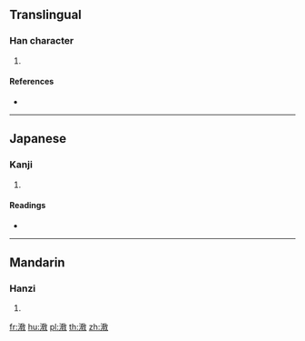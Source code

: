 ==Translingual==

===Han character===
{{Han char|rn=85|rad=水|as=11|sn=14|four=|canj=EJDK}}

# {{defn|Han|sort=水11}}

====References====
* {{Han ref|kx=0645.250|dkj=18132|hdz=31713.050|uh=6F16|ud=28438}}

----

==Japanese==

===Kanji===
{{ja-kanji|grade=|rs=水11}}

# {{defn|lang=ja|sort=水11}}

====Readings====
* {{ja-readings|on=[[こう]] (kō), [[きょう]] (kyō)|kun=}}

----

==Mandarin==

===Hanzi===
{{cmn-hanzi|pin=[[chún]] ([[chun2]]), [[jiào]] ([[jiao4]])|wg=ch'un<sup>2</sup>, chiao<sup>4</sup>}}

# {{defn|lang=cmn|sort=水11}}

[[fr:漖]]
[[hu:漖]]
[[pl:漖]]
[[th:漖]]
[[zh:漖]]